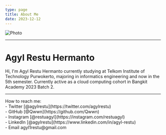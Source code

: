 ```yaml
---
type: page
title: About Me
date: 2023-12-12
---
```



<Image
  src="/images/photo5.jpg"
  alt="Photo"
  width={200}
  height={200}
  priority
  className="next-image"
/>

---

# Agyl Restu Hermanto

Hi, I'm Agyl Restu Hermanto currently studying at Telkom Institute of Technology Purwokerto, majoring in informatics engineering and now in the 5th semester. Currently active as a cloud computing cohort in Bangkit Academy 2023 Batch 2.

---

<div>
  How to reach me:
  <br />
  - Twitter [@agylrestu](https://twitter.com/agylrestu)
  <br />
  - GitHub [@Qwwn](https://github.com/Qwwn)
  <br />
  - Instagram [@restuagyl](https://instagram.com/restuagyl)
  <br />
  - LinkedIn [@agylrestu](https://www.linkedin.com/in/agyl-restu)
  <br />
  - Email agyl1restu@gmail.com
</div>
